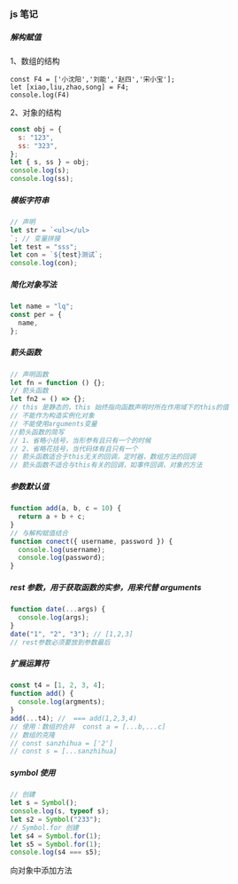 ### js 笔记

##### 解构赋值

1、数组的结构

```
const F4 = ['小沈阳','刘能','赵四','宋小宝'];
let [xiao,liu,zhao,song] = F4;
console.log(F4)
```

2、对象的结构

```javascript
const obj = {
  s: "123",
  ss: "323",
};
let { s, ss } = obj;
console.log(s);
console.log(ss);
```

##### 模板字符串

```javascript
// 声明
let str = `<ul></ul>
`; // 变量拼接
let test = "sss";
let con = `${test}测试`;
console.log(con);
```

##### 简化对象写法

```javascript
let name = "lq";
const per = {
  name,
};
```

##### 箭头函数

```javascript
// 声明函数
let fn = function () {};
// 箭头函数
let fn2 = () => {};
// this 是静态的，this 始终指向函数声明时所在作用域下的this的值
// 不能作为构造实例化对象
// 不能使用arguments变量
//箭头函数的简写
// 1、省略小括号，当形参有且只有一个的时候
// 2、省略花括号，当代码体有且只有一个
// 箭头函数适合于this无关的回调，定时器，数组方法的回调
// 箭头函数不适合与this有关的回调，如事件回调，对象的方法
```

##### 参数默认值

```javascript
function add(a, b, c = 10) {
  return a + b + c;
}
// 与解构赋值结合
function conect({ username, password }) {
  console.log(username);
  console.log(password);
}
```

##### rest 参数，用于获取函数的实参，用来代替 arguments

```javascript
function date(...args) {
  console.log(args);
}
date("1", "2", "3"); // [1,2,3]
// rest参数必须要放到参数最后
```

##### 扩展运算符

```javascript
const t4 = [1, 2, 3, 4];
function add() {
  console.log(argments);
}
add(...t4); //  === add(1,2,3,4)
// 使用：数组的合并  const a = [...b,...c]
// 数组的克隆
// const sanzhihua = ['2']
// const s = [...sanzhihua]
```

##### symbol 使用

```javascript
// 创建
let s = Symbol();
console.log(s, typeof s);
let s2 = Symbol("233");
// Symbol.for 创建
let s4 = Symbol.for(1);
let s5 = Symbol.for(1);
console.log(s4 === s5);
```

向对象中添加方法

```

```
